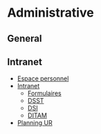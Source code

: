 # Administrative

## General

## Intranet

-   [Espace personnel](https://espace-perso.cirad.fr/user/sschmitt)
-   [Intranet](https://intranet.cirad.fr/acces-direct)
    -   [Formulaires](https://intranet-drh.cirad.fr/outils/formulaires)
    -   [DSST](https://intranet-dsst.cirad.fr/)
    -   [DSI](https://intranet-dsi.cirad.fr/)
    -   [DITAM](https://intranet-ditam.cirad.fr/fonctionnement-sur-les-centres)
-   [Planning UR](https://docs.google.com/spreadsheets/d/1Ma-GRtZf3jj_7qvlsXFMGT7b8rlXZBELW3Jqalqs1XI/edit#gid=1441240739)
